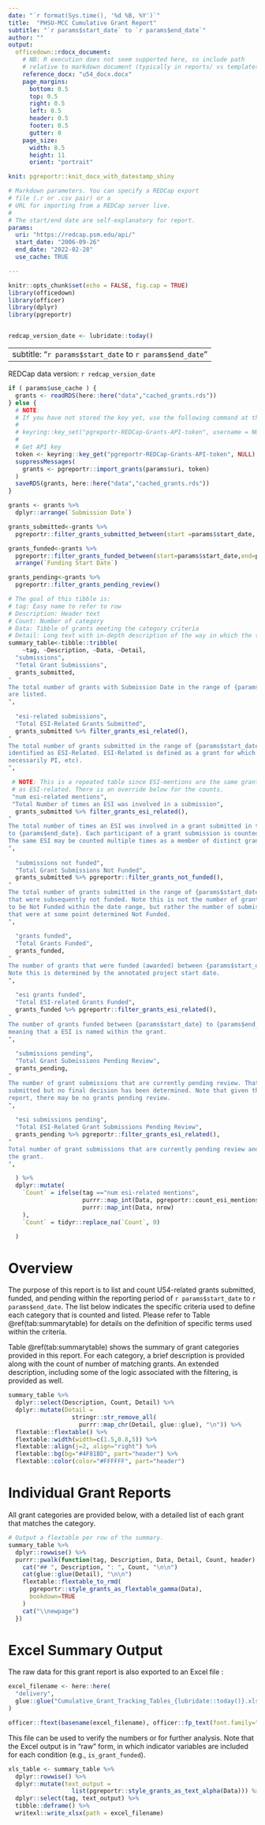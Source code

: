 ```yaml
---
date: "`r format(Sys.time(), '%d %B, %Y')`"
title:  "PHSU-MCC Cumulative Grant Report"
subtitle: "`r params$start_date` to `r params$end_date`"
author: ""
output: 
  officedown::rdocx_document:
    # NB: R execution does not seem supported here, so include path 
    # relative to markdown document (typically in reports/ vs templates/).
    reference_docx: "u54_docx.docx"
    page_margins:
      bottom: 0.5
      top: 0.5
      right: 0.5
      left: 0.5
      header: 0.5
      footer: 0.5
      gutter: 0
    page_size:
      width: 8.5
      height: 11
      orient: "portrait"

knit: pgreportr::knit_docx_with_datestamp_shiny

# Markdown parameters. You can specify a REDCap export
# file (.r or .csv pair) or a
# URL for importing from a REDCap server live.
#
# The start/end date are self-explanatory for report.
params:
  uri: "https://redcap.psm.edu/api/"
  start_date: "2006-09-26"
  end_date: "2022-02-28"
  use_cache: TRUE

---
```


```r
knitr::opts_chunk$set(echo = FALSE, fig.cap = TRUE)
library(officedown)
library(officer)
library(dplyr)
library(pgreportr)


redcap_version_date <- lubridate::today()

```

---
subtitle: "`r params$start_date` to `r params$end_date`"
---



REDCap data version: `r redcap_version_date`

<!---BLOCK_TOC--->

\newpage

```r

if ( params$use_cache ) {
  grants <- readRDS(here::here("data","cached_grants.rds"))
} else {
  # NOTE:
  # If you have not stored the key yet, use the following command at the R prompt to store it.
  #
  # keyring::key_set("pgreportr-REDCap-Grants-API-token", username = NULL, prompt = "REDCap API Grants Token: ")
  #
  # Get API key
  token <- keyring::key_get("pgreportr-REDCap-Grants-API-token", NULL)
  suppressMessages(
    grants <- pgreportr::import_grants(params$uri, token)
  )
  saveRDS(grants, here::here("data","cached_grants.rds"))
}
```

```r

grants <- grants %>%
  dplyr::arrange(`Submission Date`)

grants_submitted<-grants %>%
  pgreportr::filter_grants_submitted_between(start =params$start_date, end=params$end_date)

grants_funded<-grants %>%
  pgreportr::filter_grants_funded_between(start=params$start_date,end=params$end_date) %>%
  arrange(`Funding Start Date`)

grants_pending<-grants %>%
  pgreportr::filter_grants_pending_review() 
```


```r

# The goal of this tibble is:
# tag: Easy name to refer to row
# Description: Header text
# Count: Number of category
# Data: Tibble of grants meeting the category criteria
# Detail: Long text with in-depth description of the way in which the table is derived.
summary_table<-tibble::tribble(
    ~tag, ~Description, ~Data, ~Detail,
  "submissions",
  "Total Grant Submissions", 
  grants_submitted,
"
The total number of grants with Submission Date in the range of {params$start_date} to {params$end_date}
are listed.
",
  
  "esi-related submissions",
  "Total ESI-Related Grants Submitted", 
  grants_submitted %>% filter_grants_esi_related(),
"
The total number of grants submitted in the range of {params$start_date} to {params$end_date} that are
identified as ESI-Related. ESI-Related is defined as a grant for which an ESI member is listed (not
necessarily PI, etc).
",

 # NOTE: This is a repeated table since ESI-mentions are the same grants
 # as ESI-related. There is an override below for the counts.
 "num esi-related mentions",
 "Total Number of times an ESI was involved in a submission",
  grants_submitted %>% filter_grants_esi_related(),
"
The total number of times an ESI was involved in a grant submitted in the range of {params$start_date}
to {params$end_date}. Each participant of a grant submission is counted if the participant is an ESI.
The same ESI may be counted multiple times as a member of distinct grant submissions.
",
  
  "submissions not funded",
  "Total Grant Submissions Not Funded", 
  grants_submitted %>% pgreportr::filter_grants_not_funded(),
"
The total number of grants submitted in the range of {params$start_date} to {params$end_date}
that were subsequently not funded. Note this is not the number of grants that were determined
to be Not Funded within the date range, but rather the number of submissions during the period
that were at some point determined Not Funded.
",
  
  "grants funded",
  "Total Grants Funded", 
  grants_funded,
"
The number of grants that were funded (awarded) between {params$start_date} to {params$end_date}.
Note this is determined by the annotated project start date.
",
  
  "esi grants funded",
  "Total ESI-related Grants Funded", 
  grants_funded %>% pgreportr::filter_grants_esi_related(),
"
The number of grants funded between {params$start_date} to {params$end_date} which are ESI-related,
meaning that a ESI is named within the grant.
",
  
  "submissions pending",
  "Total Grant Submissions Pending Review",
  grants_pending,
"
The number of grant submissions that are currently pending review. That is, grants that are 
submitted but no final decision has been determined. Note that given the time window of the
report, there may be no grants pending review.
",
  
  "esi submissions pending",
  "Total ESI-Related Grant Submissions Pending Review", 
  grants_pending %>% pgreportr::filter_grants_esi_related(),
"
Total number of grant submissions that are currently pending review and that involve an ESI within 
the grant. 
",

  ) %>%
  dplyr::mutate(
    `Count` = ifelse(tag =="num esi-related mentions",
                     purrr::map_int(Data, pgreportr::count_esi_mentions_in_grant),
                     purrr::map_int(Data, nrow)
    ),
    `Count` = tidyr::replace_na(`Count`, 0)

  )

```



# Overview

The purpose of this report is to list and count U54-related grants submitted, funded, and pending within the reporting period of `r params$start_date` to `r params$end_date`. The list below indicates the specific criteria used to define each category that is counted and listed. Please refer to Table \@ref(tab:summarytable) for details on the definition of specific terms used within the criteria.

Table \@ref(tab:summarytable) shows the summary of grant categories provided in this report. For each category, a brief 
description is provided along with the count of number of matching grants. An extended description,
including some of the logic associated with the filtering, is provided as well.

\newpage
```r
summary_table %>%
  dplyr::select(Description, Count, Detail) %>%
  dplyr::mutate(Detail =  
                  stringr::str_remove_all(
                    purrr::map_chr(Detail, glue::glue), "\n")) %>%
  flextable::flextable() %>%
  flextable::width(width=c(1.5,0.8,5)) %>%
  flextable::align(j=2, align="right") %>%
  flextable::bg(bg="#4F81BD", part="header") %>%
  flextable::color(color="#FFFFFF", part="header") 


```

\newpage

# Individual Grant Reports

All grant categories are provided below, with a detailed list of each grant that matches the category.

```r
# Output a flextable per row of the summary.
summary_table %>%
  dplyr::rowwise() %>%
  purrr::pwalk(function(tag, Description, Data, Detail, Count, header) {
    cat("## ", Description, ": ", Count, "\n\n")
    cat(glue::glue(Detail), "\n\n")
    flextable::flextable_to_rmd(
      pgreportr::style_grants_as_flextable_gamma(Data),
      bookdown=TRUE
    )
    cat("\\newpage")
  })

```

# Excel Summary Output

The raw data for this grant report is also exported to an Excel file :

```r
excel_filename <- here::here(
  "delivery",
  glue::glue("Cumulative_Grant_Tracking_Tables_{lubridate::today()}.xlsx")
)

officer::ftext(basename(excel_filename), officer::fp_text(font.family="Courier New"))
```

This file can be used to verify the numbers or for further analysis. Note that the Excel 
output is in "raw" form, in which indicator variables are included for each condition (e.g., `is_grant_funded`).

```r
xls_table <- summary_table %>%
  dplyr::rowwise() %>%
  dplyr::mutate(text_output =  
                  list(pgreportr::style_grants_as_text_alpha(Data))) %>%
  dplyr::select(tag, text_output) %>%
  tibble::deframe() %>%
  writexl::write_xlsx(path = excel_filename)
```



